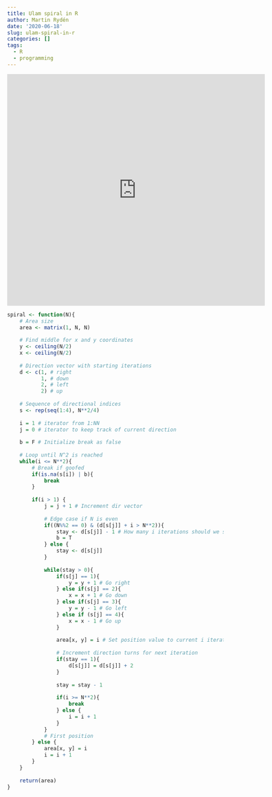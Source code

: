 ```yaml
---
title: Ulam spiral in R
author: Martin Rydén
date: '2020-06-18'
slug: ulam-spiral-in-r
categories: []
tags:
  - R
  - programming
---
```



<iframe width="600" height="540" scrolling="yes" frameborder="yes"  src="https://qodb.shinyapps.io/spiral/" > </iframe>


```r


spiral <- function(N){
	# Area size
	area <- matrix(1, N, N)
	
	# Find middle for x and y coordinates
	y <- ceiling(N/2)
	x <- ceiling(N/2)
	
	# Direction vector with starting iterations
	d <- c(1, # right
		   1, # down
		   2, # left
		   2) # up
	
	# Sequence of directional indices
	s <- rep(seq(1:4), N**2/4)
	
	i = 1 # iterator from 1:NN
	j = 0 # iterator to keep track of current direction
	
	b = F # Initialize break as false
	
	# Loop until N^2 is reached
	while(i <= N**2){
		# Break if goofed
		if(is.na(s[i]) | b){
			break
		}
		
		if(i > 1) {
			j = j + 1 # Increment dir vector
			
			# Edge case if N is even
			if((N%%2 == 0) & (d[s[j]] + i > N**2)){
				stay <- d[s[j]] - 1 # How many i iterations should we stay in a direction
				b = T
			} else {
				stay <- d[s[j]]
			}
			
			while(stay > 0){
				if(s[j] == 1){
					y = y + 1 # Go right
				} else if(s[j] == 2){
					x = x + 1 # Go down
				} else if(s[j] == 3){
					y = y - 1 # Go left
				} else if (s[j] == 4){
					x = x - 1 # Go up
				}
				
				area[x, y] = i # Set position value to current i iteration
				
				# Increment direction turns for next iteration
				if(stay == 1){
					d[s[j]] = d[s[j]] + 2
				}
				
				stay = stay - 1
				
				if(i >= N**2){
					break
				} else {
					i = i + 1
				}
			}
			# First position	
		} else {
			area[x, y] = i
			i = i + 1
		}
	}
	
	return(area)
}

```
